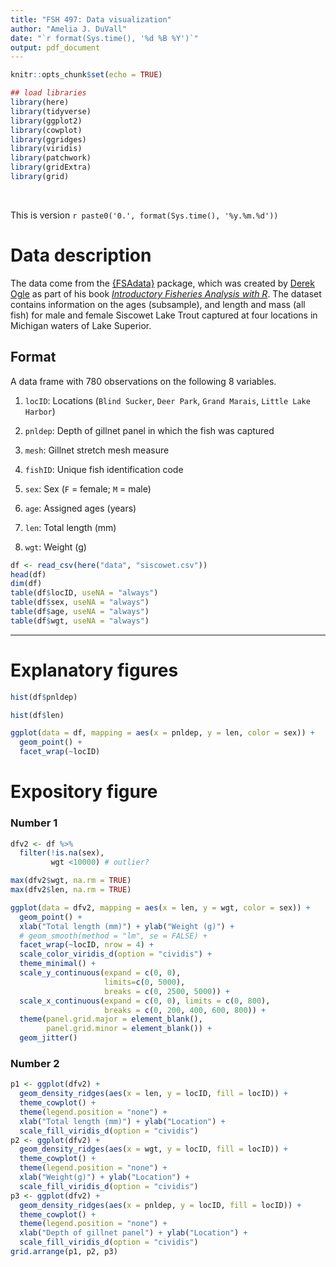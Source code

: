 ```yaml
---
title: "FSH 497: Data visualization"
author: "Amelia J. DuVall"
date: "`r format(Sys.time(), '%d %B %Y')`"
output: pdf_document
---
```


```r
knitr::opts_chunk$set(echo = TRUE)

## load libraries
library(here)
library(tidyverse)
library(ggplot2)
library(cowplot)
library(ggridges)
library(viridis)
library(patchwork)
library(gridExtra)
library(grid)
```

<br>

This is version `r paste0('0.', format(Sys.time(), '%y.%m.%d'))`

# Data description

The data come from the [{FSAdata}](https://github.com/droglenc/FSAdata) package, which was created by [Derek Ogle](https://derekogle.com/) as part of his book [*Introductory Fisheries Analysis with R*](http://derekogle.com/IFAR/). The dataset contains information on the ages (subsample), and length and mass (all fish) for male and female Siscowet Lake Trout captured at four locations in Michigan waters of Lake Superior.

## Format

A data frame with 780 observations on the following 8 variables.

1) `locID`: Locations (`Blind Sucker`, `Deer Park`, `Grand Marais`, `Little Lake Harbor`) 

2) `pnldep`: Depth of gillnet panel in which the fish was captured  

3) `mesh`: Gillnet stretch mesh measure  

4) `fishID`: Unique fish identification code  

5) `sex`: Sex (`F` = female; `M` = male)  

6) `age`: Assigned ages (years)  

7) `len`: Total length (mm)  

8) `wgt`: Weight (g)  

```r
df <- read_csv(here("data", "siscowet.csv"))
head(df)
dim(df)
table(df$locID, useNA = "always")
table(df$sex, useNA = "always")
table(df$age, useNA = "always")
table(df$wgt, useNA = "always")
```

***

# Explanatory figures
```r
hist(df$pnldep)

hist(df$len)

ggplot(data = df, mapping = aes(x = pnldep, y = len, color = sex)) + 
  geom_point() +
  facet_wrap(~locID) 
```

# Expository figure
### Number 1
```r
dfv2 <- df %>%
  filter(!is.na(sex), 
         wgt <10000) # outlier?

max(dfv2$wgt, na.rm = TRUE)
max(dfv2$len, na.rm = TRUE)

ggplot(data = dfv2, mapping = aes(x = len, y = wgt, color = sex)) + 
  geom_point() +
  xlab("Total length (mm)") + ylab("Weight (g)") +
  # geom_smooth(method = "lm", se = FALSE) +
  facet_wrap(~locID, nrow = 4) +
  scale_color_viridis_d(option = "cividis") +
  theme_minimal() +
  scale_y_continuous(expand = c(0, 0),
                     limits=c(0, 5000),
                     breaks = c(0, 2500, 5000)) +
  scale_x_continuous(expand = c(0, 0), limits = c(0, 800), 
                     breaks = c(0, 200, 400, 600, 800)) +
  theme(panel.grid.major = element_blank(),
        panel.grid.minor = element_blank()) +
  geom_jitter()
```

### Number 2
```r
p1 <- ggplot(dfv2) +
  geom_density_ridges(aes(x = len, y = locID, fill = locID)) +
  theme_cowplot() + 
  theme(legend.position = "none") +
  xlab("Total length (mm)") + ylab("Location") +
  scale_fill_viridis_d(option = "cividis")
p2 <- ggplot(dfv2) +
  geom_density_ridges(aes(x = wgt, y = locID, fill = locID)) +
  theme_cowplot() + 
  theme(legend.position = "none") +
  xlab("Weight(g)") + ylab("Location") +
  scale_fill_viridis_d(option = "cividis")
p3 <- ggplot(dfv2) +
  geom_density_ridges(aes(x = pnldep, y = locID, fill = locID)) +
  theme_cowplot() + 
  theme(legend.position = "none") +
  xlab("Depth of gillnet panel") + ylab("Location") +
  scale_fill_viridis_d(option = "cividis")
grid.arrange(p1, p2, p3)
```


